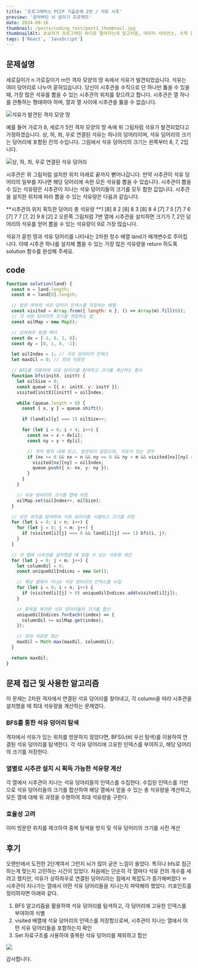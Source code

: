 ```yaml
---
title: '프로그래머스 PCCP 기출문제 2번 / 석유 시추'
preview: '굳어버린 뇌 살리기 프로젝트'
date: 2024-09-16
thumbnail: /posts/coding_test/post1_thumbnail.jpg
thumbnailAlt: 초보자가 프로그래밍 바다로 떨어지는데 알고리즘, 데이터 사이언스, 수학 등 진입장벽이 있는 밈 그림
tags: ['React', 'JavaScript']
---
```


## 문제설명

세로길이가 n 가로길이가 m인 격자 모양의 땅 속에서 석유가 발견되었습니다. 석유는 여러 덩어리로 나누어 묻혀있습니다. 당신이 시추관을 수직으로 단 하나만 뚫을 수 있을 때, 가장 많은 석유를 뽑을 수 있는 시추관의 위치를 찾으려고 합니다. 시추관은 열 하나를 관통하는 형태여야 하며, 열과 열 사이에 시추관을 뚫을 수 없습니다.

<img
  src="https://velog.velcdn.com/images/_mo__on/post/1e24effe-22b9-410f-b95b-6ef1554d249c/image.png"
  alt="석유가 발견된 격자 모양 땅"
/>

예를 들어 가로가 8, 세로가 5인 격자 모양의 땅 속에 위 그림처럼 석유가 발견되었다고 가정하겠습니다. 상, 하, 좌, 우로 연결된 석유는 하나의 덩어리이며, 석유 덩어리의 크기는 덩어리에 포함된 칸의 수입니다. 그림에서 석유 덩어리의 크기는 왼쪽부터 8, 7, 2입니다.

<img
  src="https://velog.velcdn.com/images/_mo__on/post/733c1b6a-fde6-4325-b84d-776c47c955dd/image.png"
  alt="상, 하, 좌, 우로 연결된 석유 덩어리"
/>

시추관은 위 그림처럼 설치한 위치 아래로 끝까지 뻗어나갑니다. 만약 시추관이 석유 덩어리의 일부를 지나면 해당 덩어리에 속한 모든 석유를 뽑을 수 있습니다. 시추관이 뽑을 수 있는 석유량은 시추관이 지나는 석유 덩어리들의 크기를 모두 합한 값입니다. 시추관을 설치한 위치에 따라 뽑을 수 있는 석유량은 다음과 같습니다.

**시추관의 위치 획득한 덩어리 총 석유량
**1 [8] 8
2 [8] 8
3 [8] 8
4 [7] 7
5 [7] 7
6 [7] 7
7 [7, 2] 9
8 [2] 2
오른쪽 그림처럼 7번 열에 시추관을 설치하면 크기가 7, 2인 덩어리의 석유를 얻어 뽑을 수 있는 석유량이 9로 가장 많습니다.

석유가 묻힌 땅과 석유 덩어리를 나타내는 2차원 정수 배열 land가 매개변수로 주어집니다. 이때 시추관 하나를 설치해 뽑을 수 있는 가장 많은 석유량을 return 하도록 solution 함수를 완성해 주세요.

## code

```jsx
function solution(land) {
  const n = land.length;
  const m = land[0].length;

  // 방문 여부와 석유 덩어리 인덱스를 저장하는 배열
  const visited = Array.from({ length: n }, () => Array(m).fill(0));
  // 각 석유 덩어리의 크기를 저장하는 맵
  const oilMap = new Map();

  // 상하좌우 방향 벡터
  const dx = [-1, 0, 1, 0];
  const dy = [0, 1, 0, -1];

  let oilIndex = 1; // 석유 덩어리의 인덱스
  let maxOil = 0; // 최대 석유량

  // BFS를 이용하여 석유 덩어리를 탐색하고 크기를 계산하는 함수
  function bfs(initX, initY) {
    let oilSize = 0;
    const queue = [{ x: initX, y: initY }];
    visited[initX][initY] = oilIndex;

    while (queue.length > 0) {
      const { x, y } = queue.shift();

      if (land[x][y] === 1) oilSize++;

      for (let i = 0; i < 4; i++) {
        const nx = x + dx[i];
        const ny = y + dy[i];

        // 격자 범위 내에 있고, 방문하지 않았으며, 석유가 있는 경우
        if (nx >= 0 && nx < n && ny >= 0 && ny < m && visited[nx][ny] === 0 && land[nx][ny] === 1) {
          visited[nx][ny] = oilIndex;
          queue.push({ x: nx, y: ny });
        }
      }
    }

    // 석유 덩어리의 크기를 맵에 저장
    oilMap.set(oilIndex++, oilSize);
  }

  // 모든 위치를 탐색하여 석유 덩어리를 식별하고 크기를 저장
  for (let i = 0; i < n; i++) {
    for (let j = 0; j < m; j++) {
      if (visited[i][j] === 0 && land[i][j] === 1) bfs(i, j);
    }
  }

  // 각 열에 시추관을 설치했을 때 얻을 수 있는 석유량 계산
  for (let j = 0; j < m; j++) {
    let columnOil = 0;
    const uniqueOilIndices = new Set();

    // 해당 열에서 지나는 석유 덩어리의 인덱스를 수집
    for (let i = 0; i < n; i++) {
      if (visited[i][j] > 0) uniqueOilIndices.add(visited[i][j]);
    }

    // 중복을 제거한 석유 덩어리들의 크기를 합산
    uniqueOilIndices.forEach((index) => {
      columnOil += oilMap.get(index);
    });

    // 최대 석유량 갱신
    maxOil = Math.max(maxOil, columnOil);
  }

  return maxOil;
}
```

## 문제 접근 및 사용한 알고리즘

이 문제는 2차원 격자에서 연결된 석유 덩어리를 찾아내고, 각 column을 따라 시추관을 설치했을 때 최대 석유량을 계산하는 문제였다.

### BFS를 통한 석유 덩어리 탐색

격자에서 석유가 있는 위치를 방문하지 않았다면,
BFS(너비 우선 탐색)를 이용하여 연결된 석유 덩어리를 탐색한다.
각 석유 덩어리에 고유한 인덱스를 부여하고, 해당 덩어리의 크기를 저장한다.

### 열별로 시추관 설치 시 획득 가능한 석유량 계산

각 열에서 시추관이 지나는 석유 덩어리들의 인덱스를 수집한다.
수집된 인덱스를 기반으로 석유 덩어리들의 크기를 합산하여 해당 열에서 얻을 수 있는 총 석유량을 계산하고, 모든 열에 대해 위 과정을 수행하여 최대 석유량을 구한다.

### 효율성 고려

이미 방문한 위치를 체크하여 중복 탐색을 방지 및 석유 덩어리의 크기를 사전 계산

## 후기

오랜만에서 도전한 2단계여서 그런지 뇌가 많이 굳은 느낌이 들었다.
특히나 bfs로 접근하는게 맞는지 고민하는 시간이 있었다.
처음에는 단순히 각 열마다 석유 칸의 개수를 세려고 했지만,
석유가 상하좌우로 연결된 덩어리라는 점에서 복잡도가 증가해버렸다 ㅠ
시추관이 지나가는 열에서 어떤 석유 덩어리들을 지나는지 파악해야 했었다.
키포인트를 정리하자면 아래와 같다.

1. BFS 알고리즘을 활용하여 석유 덩어리를 탐색하고, 각 덩어리에 고유한 인덱스를 부여하여 식별
2. visited 배열에 석유 덩어리의 인덱스를 저장함으로써, 시추관이 지나는 열에서 어떤 석유 덩어리들을 포함하는지 확인
3. Set 자료구조를 사용하여 중복된 석유 덩어리를 제외하고 합산

![](https://velog.velcdn.com/images/_mo__on/post/99ed9ee5-8546-462d-b9d5-ebdfcd536ba1/image.gif)

감사합니다.
